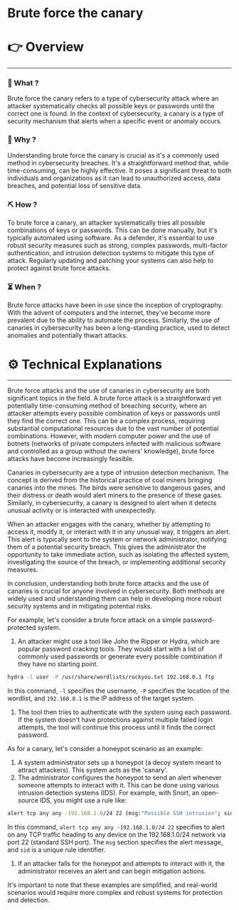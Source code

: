 # Brute force the canary


# 👉 Overview

---

### 👀 What ?

Brute force the canary refers to a type of cybersecurity attack where an attacker systematically checks all possible keys or passwords until the correct one is found. In the context of cybersecurity, a canary is a type of security mechanism that alerts when a specific event or anomaly occurs.


### 🧐 Why ?

Understanding brute force the canary is crucial as it's a commonly used method in cybersecurity breaches. It's a straightforward method that, while time-consuming, can be highly effective. It poses a significant threat to both individuals and organizations as it can lead to unauthorized access, data breaches, and potential loss of sensitive data.


### ⛏️ How ?

To brute force a canary, an attacker systematically tries all possible combinations of keys or passwords. This can be done manually, but it's typically automated using software. As a defender, it's essential to use robust security measures such as strong, complex passwords, multi-factor authentication, and intrusion detection systems to mitigate this type of attack. Regularly updating and patching your systems can also help to protect against brute force attacks.


### ⏳ When ?

Brute force attacks have been in use since the inception of cryptography. With the advent of computers and the internet, they've become more prevalent due to the ability to automate the process. Similarly, the use of canaries in cybersecurity has been a long-standing practice, used to detect anomalies and potentially thwart attacks.


# ⚙️ Technical Explanations

---

Brute force attacks and the use of canaries in cybersecurity are both significant topics in the field. A brute force attack is a straightforward yet potentially time-consuming method of breaching security, where an attacker attempts every possible combination of keys or passwords until they find the correct one. This can be a complex process, requiring substantial computational resources due to the vast number of potential combinations. However, with modern computer power and the use of botnets (networks of private computers infected with malicious software and controlled as a group without the owners' knowledge), brute force attacks have become increasingly feasible.

Canaries in cybersecurity are a type of intrusion detection mechanism. The concept is derived from the historical practice of coal miners bringing canaries into the mines. The birds were sensitive to dangerous gases, and their distress or death would alert miners to the presence of these gases. Similarly, in cybersecurity, a canary is designed to alert when it detects unusual activity or is interacted with unexpectedly.

When an attacker engages with the canary, whether by attempting to access it, modify it, or interact with it in any unusual way, it triggers an alert. This alert is typically sent to the system or network administrator, notifying them of a potential security breach. This gives the administrator the opportunity to take immediate action, such as isolating the affected system, investigating the source of the breach, or implementing additional security measures.

In conclusion, understanding both brute force attacks and the use of canaries is crucial for anyone involved in cybersecurity. Both methods are widely used and understanding them can help in developing more robust security systems and in mitigating potential risks.

For example, let's consider a brute force attack on a simple password-protected system.

1. An attacker might use a tool like John the Ripper or Hydra, which are popular password cracking tools. They would start with a list of commonly used passwords or generate every possible combination if they have no starting point.

```bash
hydra -l user -P /usr/share/wordlists/rockyou.txt 192.168.0.1 ftp

```

In this command, `-l` specifies the username, `-P` specifies the location of the wordlist, and `192.168.0.1` is the IP address of the target system.

1. The tool then tries to authenticate with the system using each password. If the system doesn't have protections against multiple failed login attempts, the tool will continue this process until it finds the correct password.

As for a canary, let's consider a honeypot scenario as an example:

1. A system administrator sets up a honeypot (a decoy system meant to attract attackers). This system acts as the 'canary'.
2. The administrator configures the honeypot to send an alert whenever someone attempts to interact with it. This can be done using various intrusion detection systems (IDS). For example, with Snort, an open-source IDS, you might use a rule like:

```bash
alert tcp any any -192.168.1.0/24 22 (msg:"Possible SSH intrusion"; sid:1000001;)

```

In this command, `alert tcp any any -192.168.1.0/24 22` specifies to alert on any TCP traffic heading to any device on the 192.168.1.0/24 network via port 22 (standard SSH port). The `msg` section specifies the alert message, and `sid` is a unique rule identifier.

1. If an attacker falls for the honeypot and attempts to interact with it, the administrator receives an alert and can begin mitigation actions.

It's important to note that these examples are simplified, and real-world scenarios would require more complex and robust systems for protection and detection.
